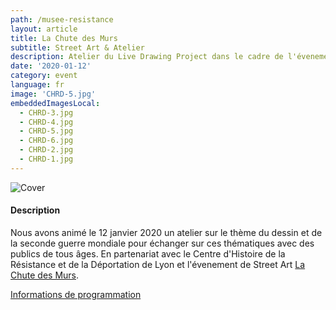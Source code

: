 ```yaml
---
path: /musee-resistance
layout: article
title: La Chute des Murs
subtitle: Street Art & Atelier
description: Atelier du Live Drawing Project dans le cadre de l'évenement La Chute du Mur au Musée de la Resistance à Lyon, France
date: '2020-01-12'
category: event
language: fr
image: 'CHRD-5.jpg'
embeddedImagesLocal:
  - CHRD-3.jpg
  - CHRD-4.jpg
  - CHRD-5.jpg
  - CHRD-6.jpg
  - CHRD-2.jpg
  - CHRD-1.jpg
---
```


![Cover](cover.jpg)

#### Description

Nous avons animé le 12 janvier 2020 un atelier sur le thème du dessin et de la seconde guerre mondiale pour échanger sur ces thématiques avec des publics de tous âges. En partenariat avec le Centre d'Histoire de la Résistance et de la Déportation de Lyon et l'évenement de Street Art [La Chute des Murs](//www.facebook.com/events/391944598374055/).

[Informations de programmation](https://www.lyon.fr/evenement/exposition/la-chute-des-murs)

<ImageGrid props={props}/>
